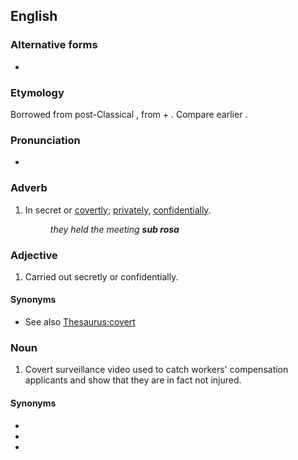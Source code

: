 ==English==
{{wikipedia}}

===Alternative forms===
* {{l|en|subrosa}} {{qualifier|noun}}

===Etymology===
Borrowed from post-Classical {{bor|en|la|sub rosā||under the rose}}, from {{m|la|sub||under}} + {{m|la|rosā||rose}}. Compare earlier {{m|en|under the rose}}.

===Pronunciation===
* {{IPA|/ˌsʌb.ˈɹəʊ.zə/|lang=en}}

===Adverb===
{{head|en|adverb}}

# In secret or [[covertly]]; [[privately]], [[confidentially]]. {{defdate|from 17th c.}}
#: ''they held the meeting '''sub rosa'''''

===Adjective===
{{head|en|adjective}}

# Carried out secretly or confidentially.

====Synonyms====
* See also [[Thesaurus:covert]]

===Noun===
{{en-noun|-}}

# {{lb|en|slang|in workers' compensation cases}} Covert surveillance video used to catch workers' compensation applicants and show that they are in fact not injured.

====Synonyms====
* {{l|en|behind the scenes}}
* {{l|en|under the rose}}
* {{l|en|under the table}}